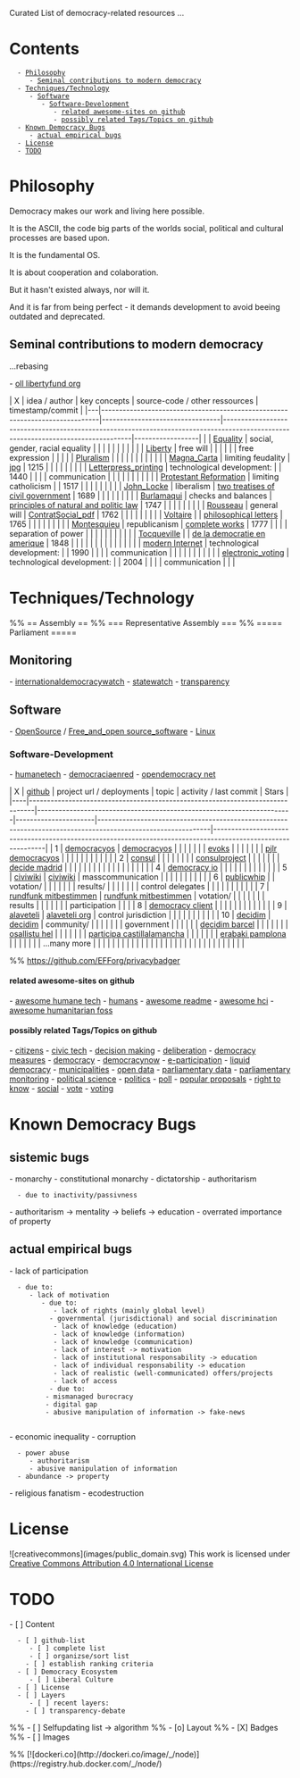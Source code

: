 Curated List of democracy-related resources ... {{https://cdn.rawgit.com/sindresorhus/awesome/d7305f38d29fed78fa85652e3a63e154dd8e8829/media/badge.svg|awesome_badge}}

= Contents =
   - [[#Philosophy|Philosophy]]
      - [[#Philosophy#Seminal contributions to modern democracy|Seminal contributions to modern democracy]]
   - [[#Techniques/Technology|Techniques/Technology]]
      - [[#Techniques/Technology#Software|Software]]
         - [[#Techniques/Technology#Software#Software-Development|Software-Development]]
            - [[#Techniques/Technology#Software#Software-Development#related awesome-sites on github|related awesome-sites on github]]
            - [[#Techniques/Technology#Software#Software-Development#possibly related Tags/Topics on github|possibly related Tags/Topics on github]]
   - [[#Known Democracy Bugs|Known Democracy Bugs]]
      - [[#Known Democracy Bugs#actual empirical bugs|actual empirical bugs]]
   - [[#License|License]]
   - [[#TODO|TODO]]


= Philosophy =

Democracy makes our work and living here possible.

It is the ASCII, the code big parts of the worlds social, political and cultural processes are based upon.

It is the fundamental OS.

It is about cooperation and colaboration.

But it hasn't existed always, nor will it.

And it is far from being perfect - it demands development to avoid beeing outdated and deprecated.


== Seminal contributions to modern democracy ==
...rebasing

- [[http://oll.libertyfund.org|oll libertyfund org]]

| X | idea / author                                                               | key concepts                    | source-code  / other ressources                                                                                                  | timestamp/commit |
|---|-----------------------------------------------------------------------------|---------------------------------|----------------------------------------------------------------------------------------------------------------------------------|------------------|
|   | [[https://en.wikipedia.org/wiki/Equality|Equality]]                         | social, gender, racial equality |                                                                                                                                  |                  |
|   |                                                                             |                                 |                                                                                                                                  |                  |
|   | [[https://en.wikipedia.org/wiki/Liberty|Liberty]]                           | free will                       |                                                                                                                                  |                  |
|   |                                                                             | free expression                 |                                                                                                                                  |                  |
|   | [[https://en.wikipedia.org/wiki/Pluralism_(political_theory)|Pluralism]]    |                                 |                                                                                                                                  |                  |
|   |                                                                             |                                 |                                                                                                                                  |                  |
|   | [[https://en.wikipedia.org/wiki/Magna_Carta|Magna_Carta]]                   | limiting feudality              | [[https://en.wikipedia.org/wiki/File:Magna_Carta_(British_Library_Cotton_MS_Augustus_II.106).jpg|jpg]]                           | 1215             |
|   |                                                                             |                                 |                                                                                                                                  |                  |
|   | [[https://en.wikipedia.org/wiki/Letterpress_printing|Letterpress_printing]] | technological development:      |                                                                                                                                  | 1440             |
|   |                                                                             | communication                   |                                                                                                                                  |                  |
|   |                                                                             |                                 |                                                                                                                                  |                  |
|   | [[https://en.wikipedia.org/wiki/Reformation|Protestant Reformation]]        | limiting catholicism            |                                                                                                                                  | 1517             |
|   |                                                                             |                                 |                                                                                                                                  |                  |
|   | [[https://en.wikipedia.org/wiki/John_Locke|John_Locke]]                     | liberalism                      | [[http://oll.libertyfund.org/titles/locke-the-two-treatises-of-civil-government-hollis-ed|two treatises of civil government]]    | 1689             |
|   |                                                                             |                                 |                                                                                                                                  |                  |
|   | [[https://en.wikipedia.org/wiki/Jean-Jacques_Burlamaqui|Burlamaqui]]        | checks and balances             | [[http://oll.libertyfund.org/titles/burlamaqui-the-principles-of-natural-and-politic-law|principles of natural and politic law]] | 1747             |
|   |                                                                             |                                 |                                                                                                                                  |                  |
|   | [[https://en.wikipedia.org/wiki/Jean-Jacques_Rousseaui|Rousseau]]           | general will                    | [[http://www.ibiblio.org/ml/libri/r/RousseauJJ_ContratSocial_p.pdf|ContratSocial_pdf]]                                           | 1762             |
|   |                                                                             |                                 |                                                                                                                                  |                  |
|   | [[https://en.wikipedia.org/wiki/Voltaire|Voltaire]]                         |                                 | [[http://oll.libertyfund.org/titles/voltaire-the-works-of-voltaire-vol-xix-philosophical-letters|philosophical letters]]         | 1765             |
|   |                                                                             |                                 |                                                                                                                                  |                  |
|   | [[https://en.wikipedia.org/wiki/Montesquieu|Montesquieu]]                   | republicanism                   | [[http://oll.libertyfund.org/titles/montesquieu-complete-works-4-vols-1777|complete works]]                                      | 1777             |
|   |                                                                             | separation of power             |                                                                                                                                  |                  |
|   |                                                                             |                                 |                                                                                                                                  |                  |
|   | [[https://en.wikipedia.org/wiki/Alexis_de_Tocqueville|Tocqueville]]         |                                 | [[http://oll.libertyfund.org/titles/tocqueville-de-la-democratie-en-amerique-4-vols-12th-ed-1848|de la democratie en amerique]]  | 1848             |
|   |                                                                             |                                 |                                                                                                                                  |                  |
|   |                                                                             |                                 |                                                                                                                                  |                  |
|   | [[https://en.wikipedia.org/wiki/Internet|modern Internet]]                  | technological development:      |                                                                                                                                  | 1990             |
|   |                                                                             | communication                   |                                                                                                                                  |                  |
|   |                                                                             |                                 |                                                                                                                                  |                  |
|   | [[https://en.wikipedia.org/wiki/Electronic_voting|electronic_voting]]       | technological development:      |                                                                                                                                  | 2004             |
|   |                                                                             | communication                   |                                                                                                                                  |                  |
                                                                                                 
= Techniques/Technology =
%% == Assembly ==
%% === Representative Assembly ===
%% ===== Parliament =====
== Monitoring ==
- [[http://www.internationaldemocracywatch.org|internationaldemocracywatch]]
- [[http://www.statewatch.org/|statewatch]]
- [[https://www.transparency.org/|transparency]]

== Software ==
- [[https://en.wikipedia.org/wiki/Open-source_software|OpenSource]] / [[https://en.wikipedia.org/wiki/Free_and_open-source_software|Free_and_open source_software]]
- [[https://en.wikipedia.org/wiki/Linux|Linux]]

=== Software-Development ===
- [[https://humanetech.com/|humanetech]]
- [[https://democraciaenred.org/|democraciaenred]]
- [[https://www.opendemocracy.net|opendemocracy net]]

| X  | [[https://github.com|github]]                                                 | project url / deployments                                             | topic                | activity / last commit                                                                                      | Stars                                                                                                       |
|----|-------------------------------------------------------------------------------|-----------------------------------------------------------------------|----------------------|-------------------------------------------------------------------------------------------------------------|-------------------------------------------------------------------------------------------------------------|
| 1  | [[https://github.com/DemocracyOS/democracyos|democracyos]]                    | [[http://democracyos.org/|democracyos]]                               |                      | {{https://img.shields.io/github/last-commit/democracyos/democracyos.svg?style=social|last commit}}          | {{https://img.shields.io/github/stars/democracyos/democracyos.svg?style=social&label=Stars|stars}}          |
|    |                                                                               | [[https://evoks.hu/|evoks]]                                           |                      |                                                                                                             |                                                                                                             |
|    |                                                                               | [[http://pjlr.democracyos.eu/|pjlr democracyos]]                      |                      |                                                                                                             |                                                                                                             |
|    |                                                                               |                                                                       |                      |                                                                                                             |                                                                                                             |
| 2  | [[https://github.com/consul/consul|consul]]                                   |                                                                       |                      | {{https://img.shields.io/github/last-commit/consul/consul.svg?style=social|last commit}}                    | {{https://img.shields.io/github/stars/consul/consul.svg?style=social&label=Stars|stars}}                    |
|    |                                                                               | [[http://consulproject.org|consulproject]]                            |                      |                                                                                                             |                                                                                                             |
|    |                                                                               | [[https://decide.madrid.es/|decide madrid]]                           |                      |                                                                                                             |                                                                                                             |
|    |                                                                               |                                                                       |                      |                                                                                                             |                                                                                                             |
|    |                                                                               |                                                                       |                      |                                                                                                             |                                                                                                             |
| 4  | [[https://github.com/sinak/democracy.io|democracy io]]                        |                                                                       |                      | {{https://img.shields.io/github/last-commit/sinak/democracy.io.svg?style=social|last commit}}               | {{https://img.shields.io/github/stars/sinak/democracy.io.svg?style=social&label=Stars|stars}}               |
|    |                                                                               |                                                                       |                      |                                                                                                             |                                                                                                             |
| 5  | [[https://github.com/civiwiki|civiwiki]]                                      | [[https://www.civiwiki.org/|civiwiki]]                                | masscommunication    | {{https://img.shields.io/github/last-commit/civiwiki/civiwiki.svg?style=social|last commit}}                | {{https://img.shields.io/github/stars/civiwiki/civiwiki.svg?style=social&label=Stars|stars}}                |
|    |                                                                               |                                                                       |                      |                                                                                                             |                                                                                                             |
| 6  | [[https://github.com/openaustralia/publicwhip|publicwhip]]                    |                                                                       | votation/            | {{https://img.shields.io/github/last-commit/openaustralia/publicwhip.svg?style=social|last commit}}         | {{https://img.shields.io/github/stars/openaustralia/publicwhip.svg?style=social&label=Stars|stars}}         |
|    |                                                                               |                                                                       | results/             |                                                                                                             |                                                                                                             |
|    |                                                                               |                                                                       | control delegates    |                                                                                                             |                                                                                                             |
|    |                                                                               |                                                                       |                      |                                                                                                             |                                                                                                             |
| 7  | [[https://github.com/roschaefer/rundfunk-mitbestimmen|rundfunk mitbestimmen]] | [[https://rundfunk-mitbestimmen.de/|rundfunk mitbestimmen]]           | votation/            | {{https://img.shields.io/github/last-commit/roschaefer/rundfunk-mitbestimmen.svg?style=social|last commit}} | {{https://img.shields.io/github/stars/roschaefer/rundfunk-mitbestimmen.svg?style=social&label=Stars|stars}} |
|    |                                                                               |                                                                       | results              |                                                                                                             |                                                                                                             |
|    |                                                                               |                                                                       | participation        |                                                                                                             |                                                                                                             |
| 8  | [[https://github.com/demokratie-live/democracy-client|democracy client]]      |                                                                       |                      | {{https://img.shields.io/github/last-commit/demokratie-live/democracy-client.svg?style=social|last commit}} | {{https://img.shields.io/github/stars/demokratie-live/democracy-client.svg?style=social&label=Stars|stars}} |
|    |                                                                               |                                                                       |                      |                                                                                                             |                                                                                                             |
| 9  | [[https://github.com/mysociety/alaveteli|alaveteli]]                          | [[http://alaveteli.org|alaveteli org]]                                | control jurisdiction | {{https://img.shields.io/github/last-commit/mysociety/alaveteli.svg?style=social|last commit}}              | {{https://img.shields.io/github/stars/mysociety/alaveteli.svg?style=social&label=Stars|stars}}              |
|    |                                                                               |                                                                       |                      |                                                                                                             |                                                                                                             |
| 10 | [[https://github.com/decidim/decidim|decidim]]                                | [[https://decidim.org/|decidim]]                                      | community/           | {{https://img.shields.io/github/last-commit/decidim/decidim.svg?style=social|last commit}}                  | {{https://img.shields.io/github/stars/decidim/decidim.svg?style=social&label=Stars|stars}}                  |
|    |                                                                               |                                                                       | government           |                                                                                                             |                                                                                                             |
|    |                                                                               | [[https://www.decidim.barcelona/|decidim barcel]]                     |                      |                                                                                                             |                                                                                                             |
|    |                                                                               | [[https://osallistu.hel.fi/|osallistu hel]]                           |                      |                                                                                                             |                                                                                                             |
|    |                                                                               | [[https://participa.castillalamancha.es/|participa castillalamancha]] |                      |                                                                                                             |                                                                                                             |
|    |                                                                               | [[https://erabaki.pamplona.es/|erabaki pamplona]]                     |                      |                                                                                                             |                                                                                                             |
|    |                                                                               | ...many more                                                          |                      |                                                                                                             |                                                                                                             |
|    |                                                                               |                                                                       |                      |                                                                                                             |                                                                                                             |
|    |                                                                               |                                                                       |                      |                                                                                                             |                                                                                                             |
|    |                                                                               |                                                                       |                      |                                                                                                             |                                                                                                             |
|    |                                                                               |                                                                       |                      |                                                                                                             |                                                                                                             |


%% https://github.com/EFForg/privacybadger

==== related awesome-sites on github ====

- [[https://github.com/engagingspaces/awesome-humane-tech|awesome humane tech]]
- [[https://github.com/learn-anything/humans|humans]]
- [[https://github.com/matiassingers/awesome-readme|awesome readme]]
- [[https://github.com/tanyuan/awesome-hci|awesome hci]]
- [[https://github.com/EticaAI/awesome-humanitarian-foss|awesome humanitarian foss]]

==== possibly related Tags/Topics on github ====

- [[https://github.com/topics/citizens|citizens]]
- [[https://github.com/topics/civic-tech|civic tech]]
- [[https://github.com/topics/decision-making|decision making]]
- [[https://github.com/topics/deliberation|deliberation]]
- [[https://github.com/topics/democracy-measures|democracy measures]]
- [[https://github.com/topics/democracy|democracy]]
- [[https://github.com/topics/democracynow|democracynow]]
- [[https://github.com/topics/e-participation|e-participation]]
- [[https://github.com/topics/liquid-democracy|liquid democracy]]
- [[https://github.com/topics/municipalities|municipalities]]
- [[https://github.com/topics/open-data|open data]]
- [[https://github.com/topics/parliamentary-data|parliamentary data]]
- [[https://github.com/topics/parliamentary-monitoring|parliamentary monitoring]]
- [[https://github.com/topics/political-science|political science]]
- [[https://github.com/topics/politics|politics]]
- [[https://github.com/topics/poll|poll]]
- [[https://github.com/topics/popular-proposals|popular proposals]]
- [[https://github.com/topics/right-to-know|right to know]]
- [[https://github.com/topics/social|social]]
- [[https://github.com/topics/vote|vote]]
- [[https://github.com/topics/voting|voting]]


= Known Democracy Bugs =

== sistemic bugs ==
- monarchy
- constitutional monarchy
- dictatorship
- authoritarism 
   - due to inactivity/passivness
- authoritarism -> mentality -> beliefs -> education
- overrated importance of property
 
== actual empirical bugs ==
- lack of participation
   - due to:
      - lack of motivation
         - due to:
            - lack of rights (mainly global level)
	       - governmental (jurisdictional) and social discrimination
            - lack of knowledge (education)
            - lack of knowledge (information)
            - lack of knowledge (communication)
            - lack of interest -> motivation
            - lack of institutional responsability -> education
            - lack of individual responsability -> education
            - lack of realistic (well-communicated) offers/projects
            - lack of access
	       - due to:
		  - mismanaged burocracy
		  - digital gap
		  - abusive manipulation of information -> fake-news
		  
- economic inequality
- corruption
   - power abuse
      - authoritarism
      - abusive manipulation of information
   - abundance -> property
- religious fanatism
- ecodestruction

= License =
![creativecommons](images/public_domain.svg)
This work is licensed under [[http://creativecommons.org/licenses/by/4.0/|Creative Commons Attribution 4.0 International License]]


= TODO =
- [ ] Content
   - [ ] github-list
      - [ ] complete list
      - [ ] organizse/sort list
	 - [ ] establish ranking criteria
   - [ ] Democracy Ecosystem
      - [ ] Liberal Culture 
   - [ ] License
   - [ ] Layers
      - [ ] recent layers:
	 - [ ] transparency-debate


%% - [ ] Selfupdating list -> algorithm
%% - [o] Layout
%%    - [X] Badges
%%    - [ ] Images

%% [![dockeri.co](http://dockeri.co/image/_/node)](https://registry.hub.docker.com/_/node/)
